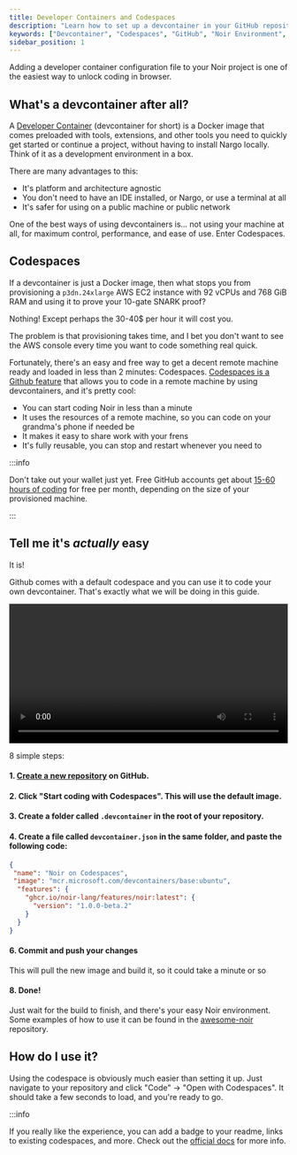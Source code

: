 ```yaml
---
title: Developer Containers and Codespaces
description: "Learn how to set up a devcontainer in your GitHub repository for a seamless coding experience with Codespaces. Follow our easy 8-step guide to create your own Noir environment without installing Nargo locally."
keywords: ["Devcontainer", "Codespaces", "GitHub", "Noir Environment", "Docker Image", "Development Environment", "Remote Coding", "GitHub Codespaces", "Noir Programming", "Nargo", "VSCode Extensions", "Noirup"]
sidebar_position: 1
---
```


Adding a developer container configuration file to your Noir project is one of the easiest way to unlock coding in browser.

## What's a devcontainer after all?

A [Developer Container](https://containers.dev/) (devcontainer for short) is a Docker image that comes preloaded with tools, extensions, and other tools you need to quickly get started or continue a project, without having to install Nargo locally. Think of it as a development environment in a box.

There are many advantages to this:

- It's platform and architecture agnostic
- You don't need to have an IDE installed, or Nargo, or use a terminal at all
- It's safer for using on a public machine or public network

One of the best ways of using devcontainers is... not using your machine at all, for maximum control, performance, and ease of use.
Enter Codespaces.

## Codespaces

If a devcontainer is just a Docker image, then what stops you from provisioning a `p3dn.24xlarge` AWS EC2 instance with 92 vCPUs and 768 GiB RAM and using it to prove your 10-gate SNARK proof?

Nothing! Except perhaps the 30-40$ per hour it will cost you.

The problem is that provisioning takes time, and I bet you don't want to see the AWS console every time you want to code something real quick.

Fortunately, there's an easy and free way to get a decent remote machine ready and loaded in less than 2 minutes: Codespaces. [Codespaces is a Github feature](https://github.com/features/codespaces) that allows you to code in a remote machine by using devcontainers, and it's pretty cool:

- You can start coding Noir in less than a minute
- It uses the resources of a remote machine, so you can code on your grandma's phone if needed be
- It makes it easy to share work with your frens
- It's fully reusable, you can stop and restart whenever you need to

:::info

Don't take out your wallet just yet. Free GitHub accounts get about [15-60 hours of coding](https://github.com/features/codespaces) for free per month, depending on the size of your provisioned machine.

:::

## Tell me it's _actually_ easy

It is!

Github comes with a default codespace and you can use it to code your own devcontainer. That's exactly what we will be doing in this guide.

<video width="100%" height="auto" controls>
  <source src={require('@site/static/video/how-tos/devcontainer.mp4').default} type="video/mp4" />
  Your browser does not support the video tag.
</video>

8 simple steps:

#### 1. <a href="https://github.com/new" target="_blank">Create a new repository</a> on GitHub.

#### 2. Click "Start coding with Codespaces". This will use the default image.

#### 3. Create a folder called `.devcontainer` in the root of your repository.

#### 4. Create a file called `devcontainer.json` in the same folder, and paste the following code:

```json
{
 "name": "Noir on Codespaces",
 "image": "mcr.microsoft.com/devcontainers/base:ubuntu",
  "features": {
    "ghcr.io/noir-lang/features/noir:latest": {
      "version": "1.0.0-beta.2"
    }
  }
}
```
#### 6. Commit and push your changes

This will pull the new image and build it, so it could take a minute or so

#### 8. Done!
Just wait for the build to finish, and there's your easy Noir environment. Some examples of how to use it can be found in the [awesome-noir](https://github.com/noir-lang/awesome-noir?tab=readme-ov-file#boilerplates) repository.

## How do I use it?

Using the codespace is obviously much easier than setting it up.
Just navigate to your repository and click "Code" -> "Open with Codespaces". It should take a few seconds to load, and you're ready to go.

:::info

If you really like the experience, you can add a badge to your readme, links to existing codespaces, and more.
Check out the [official docs](https://docs.github.com/en/codespaces/setting-up-your-project-for-codespaces/setting-up-your-repository/facilitating-quick-creation-and-resumption-of-codespaces) for more info.
